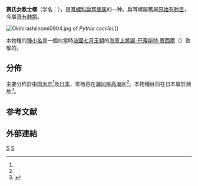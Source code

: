 {{Speciesbox 
| taxon = Pythia cecillei
| image = Okihirashiinomi0903.jpg
| image_caption = A live but retracted individual of ''Pythia cecillei''.
| binomial_authority = ([[Rodolfo_Armando_Philippi|Philippi]], 1847)
| synonyms =
}}

'''赛氏女教士螺'''（学名：{{lang|la|'''''Pythia cecillei'''''}}），是[[耳螺科|耳螺科]][[扁耳螺属|扁耳螺属]]的一种。扁耳螺屬舊屬[[原始有肺目|原始有肺目]]，今屬[[真有肺類|真有肺類]]。

[[File:Okihirashiinomi0904.jpg|left]] of ''Pythia cecillei''.]]

本物種的[[種小名|種小名]]{{lang|la|''cecillei''}}是一個向當時[[法蘭西王國|法國]][[七月王朝|七月王朝]]的[[海軍上將|海軍上將]][[讓-巴蒂斯特·賽西爾|讓-巴蒂斯特·賽西爾]]（{{lang|fr|Jean-Baptiste Cécille}}）致敬的{{tsl|ja|献名|献名}}。

==分佈==
主要分佈於[[中国大陆|中国大陆]]<ref name=shell_6455 />及[[日本|日本]]，常栖息在[[潮间带|潮间带]][[高潮区|高潮区]]<ref name=shell_6455 />。本物種目前在日本屬於瀕危<ref>{{cite web |url=http://www.jpnrdb.com/search.php?mode=map&q=110504140010676 |title=オキヒラシイノミガイ |access-date=2009-10-01 |language=ja |deadurl=yes |archiveurl=https://web.archive.org/web/20110713124005/http://www.jpnrdb.com/search.php?mode=map&q=110504140010676 |archivedate=2011-07-13 }}</ref>。

==参考文献==
{{reflist |refs=
<ref name=shell_6455>{{cite web
 |url=http://shell.sinica.edu.tw/chinese/shellbase_detail.php?science_no=6455
 |title=国际贝库：赛氏女教士螺|publisher=台湾贝类资料库
 |access-date=2009-08-11|archive-date=2016-10-30|archive-url=https://web.archive.org/web/20161030075939/http://shell.sinica.edu.tw/chinese/shellbase_detail.php?science_no=6455|dead-url=no}}</ref>
}}

==外部連結==
{{taxonbar}}
[[Category:_1847年描述的动物|S]]
[[Category:扁耳螺属|S]]